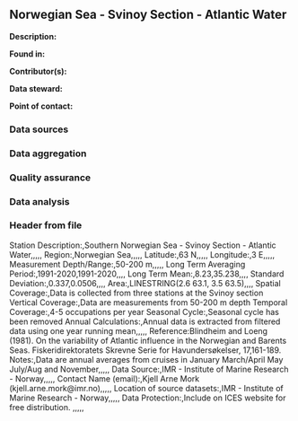 ## Norwegian Sea - Svinoy Section - Atlantic Water

**Description:** 


**Found in:**

**Contributor(s):**

**Data steward:**

**Point of contact:**

### Data sources

### Data aggregation

### Quality assurance

### Data analysis

### Header from file
Station Description:,Southern Norwegian Sea -  Svinoy Section - Atlantic Water,,,,,
Region:,Norwegian Sea,,,,,
Latitude:,63 N,,,,,
Longitude:,3 E,,,,,
Measurement Depth/Range:,50-200 m,,,,,
Long Term Averaging Period:,1991-2020,1991-2020,,,,
Long Term Mean:,8.23,35.238,,,,
Standard Deviation:,0.337,0.0506,,,,
Area:,LINESTRING(2.6 63.1, 3.5 63.5),,,,
Spatial Coverage:,Data is collected from three stations at the Svinoy section
Vertical Coverage:,Data are measurements from 50-200 m depth
Temporal Coverage:,4-5 occupations per year
Seasonal Cycle:,Seasonal cycle has been removed
Annual Calculations:,Annual data is extracted from filtered data using one year running mean,,,,,
Reference:Blindheim and Loeng (1981). On the variability of Atlantic influence in the Norwegian and Barents Seas. Fiskeridirektoratets Skrevne Serie for Havundersøkelser, 17,161-189.
Notes:,Data are annual averages from cruises in January March/April May July/Aug and November,,,,,
Data Source:,IMR - Institute of Marine Research - Norway,,,,,
Contact Name (email):,Kjell Arne Mork (kjell.arne.mork@imr.no),,,,,
Location of source datasets:,IMR - Institute of Marine Research - Norway,,,,,
Data Protection:,Include on ICES website for free distribution. ,,,,,
